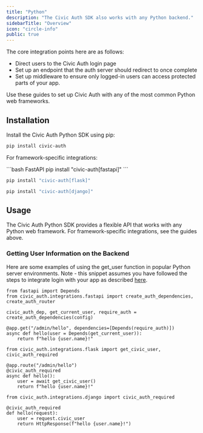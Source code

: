 ```yaml
---
title: "Python"
description: "The Civic Auth SDK also works with any Python backend."
sidebarTitle: "Overview"
icon: "circle-info"
public: true
---
```


The core integration points here are as follows:

- Direct users to the Civic Auth login page
- Set up an endpoint that the auth server should redirect to once complete
- Set up middleware to ensure only logged-in users can access protected parts of your app.

Use these guides to set up Civic Auth with any of the most common Python web frameworks.

<CardGroup cols={3}>
  <Card title="FastAPI" href="/integration/python/fastapi" img="/images/auth/integration/fastapi.png">
    
  </Card>
  <Card title="Flask" href="/integration/python/flask" img="/images/auth/integration/flask.png">
    
  </Card>
  <Card title="Django" href="/integration/python/django" img="/images/auth/integration/django.png">
    
  </Card>
</CardGroup>

## Installation

Install the Civic Auth Python SDK using pip:

```bash
pip install civic-auth
```

For framework-specific integrations:

<CodeGroup>
```bash FastAPI
pip install "civic-auth[fastapi]"
```

```bash Flask
pip install "civic-auth[flask]"
```

```bash Django
pip install "civic-auth[django]"
```
</CodeGroup>

## Usage

The Civic Auth Python SDK provides a flexible API that works with any Python web framework. For framework-specific integrations, see the guides above.

### Getting User Information on the Backend

Here are some examples of using the get_user function in popular Python server environments. Note - this snippet assumes you have followed the steps to integrate login with your app as described [here](/integration/python).

<CodeGroup>

```fastapi FastAPI
from fastapi import Depends
from civic_auth.integrations.fastapi import create_auth_dependencies, create_auth_router

civic_auth_dep, get_current_user, require_auth = create_auth_dependencies(config)

@app.get("/admin/hello", dependencies=[Depends(require_auth)])
async def hello(user = Depends(get_current_user)):
    return f"hello {user.name}!"
```


```flask Flask
from civic_auth.integrations.flask import get_civic_user, civic_auth_required

@app.route("/admin/hello")
@civic_auth_required
async def hello():
    user = await get_civic_user()
    return f"hello {user.name}!"
```


```django Django
from civic_auth.integrations.django import civic_auth_required

@civic_auth_required
def hello(request):
    user = request.civic_user
    return HttpResponse(f"hello {user.name}!")
```

</CodeGroup>